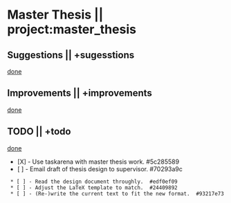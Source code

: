 = Master Thesis || project:master_thesis =

== Suggestions || +sugesstions ==
[[suggestions-done|done]]

== Improvements || +improvements ==
[[improvements-done|done]]

== TODO || +todo ==
[[todo-done|done]]
* [X] - Use taskarena with master thesis work.  #5c285589
* [ ] - Email draft of thesis design to supervisor.  #70293a9c
  * [ ] - Read the design document throughly.  #edf0ef09
  * [ ] - Adjust the LaTeX template to match.  #24409892
  * [ ] - (Re-)write the current text to fit the new format.  #93217e73
